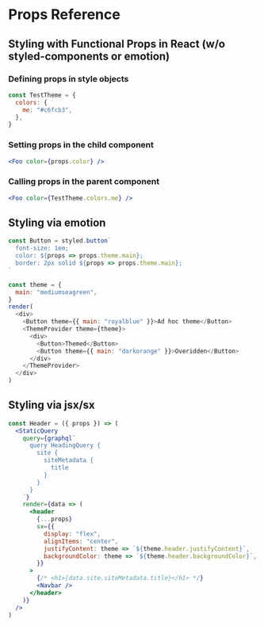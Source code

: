 # Props Reference

## Styling with Functional Props in React (w/o styled-components or emotion)

### Defining props in style objects

```jsx
const TestTheme = {
  colors: {
    me: "#c6fcb3",
  },
}
```

### Setting props in the child component

```jsx
<Foo color={props.color} />
```

### Calling props in the parent component

```jsx
<Foo color={TestTheme.colors.me} />
```

## Styling via emotion

```javascript
const Button = styled.button`
  font-size: 1em;
  color: ${props => props.theme.main};
  border: 2px solid ${props => props.theme.main};
`

const theme = {
  main: "mediumseagreen",
}
render(
  <div>
    <Button theme={{ main: "royalblue" }}>Ad hoc theme</Button>
    <ThemeProvider theme={theme}>
      <div>
        <Button>Themed</Button>
        <Button theme={{ main: "darkorange" }}>Overidden</Button>
      </div>
    </ThemeProvider>
  </div>
)
```

## Styling via jsx/sx

```jsx
const Header = ({ props }) => (
  <StaticQuery
    query={graphql`
      query HeadingQuery {
        site {
          siteMetadata {
            title
          }
        }
      }
    `}
    render={data => (
      <header
        {...props}
        sx={{
          display: "flex",
          alignItems: "center",
          justifyContent: theme => `${theme.header.justifyContent}`,
          backgroundColor: theme => `${theme.header.backgroundColor}`,
        }}
      >
        {/* <h1>{data.site.siteMetadata.title}</h1> */}
        <Navbar />
      </header>
    )}
  />
)
```
